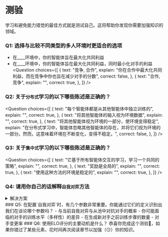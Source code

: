 # 测验
学习和避免能力错觉的最佳方式就是测试自己。这将帮助你发现你需要加强知识的领域。
### Q1: 选择与比较不同类型的多人环境时更适合的选项
- 在____环境中，你的智能体旨在最大化共同利益
- 在____环境中，你的智能体旨在最大化共同利益，同时最小化对手的利益
<Question
	choices={[
		{
			text: "竞争, 合作",
			explain: "你在合作中最大化共同利益，而在竞争中你也旨在减少对手的分数",
   			correct: false,
		},
   		{
			text: "合作, 竞争",
			explain: "",
   			correct: true,
		},
	]}
/>
### Q2: 关于`分布式`学习的以下哪些陈述是正确的？
<Question
	choices={[
		{
			text: "每个智能体都是从其他智能体中独立训练的",
			explain: "",
      		correct: true,
		},
    	{
			text: "将其他智能体的输入视为环境数据",
			explain: "",
			correct: true,
		},
		{
			text: "将其他智能体视为环境的一部分，使环境变得稳定",
			explain: "在分布式学习中，智能体忽略其他智能体的存在，并将它们视为环境的一部分。然而，这意味着环境在不断变化，变得不稳定。",
			correct: false,
		},
	]}
/>
### Q3: 关于`集中式`学习的以下哪些陈述是正确的？
<Question
	choices={[
		{
			text: "它基于所有智能体交互的学习，学习一个共同的策略",
			explain: "",
      		correct: true,
		},
    	{
			text: "奖励是全局的",
			explain: "",
			correct: true,
		},
		{
			text: "使用这种方法的环境是稳定的",
			explain: "",
			correct: true,
		},
	]}
/>
### Q4: 请用你自己的话解释`自我对弈`方法
<details>
<summary>解决方案</summary>
`自我对弈`是一种方法，通过实例化与你的对手具有相同策略的智能体的副本，让你的智能体从具有相同训练水平的智能体中学习。
</details>
### Q5: 在配置`自我对弈`时，有几个参数非常重要。你能通过它们的定义识别出我们在谈论哪个参数吗？
- 与当前自我对弈与从池中对抗对手的概率
- 你可能面临的对手的训练水平（多样性）的差异
- 在生成新对手之前训练步骤的数量
- 对手变更率
<Question
	choices={[
   		 {
			text: "窗口, play_against_latest_model_ratio, save_steps, swap_steps+team_change",
			explain: "",
      		correct: false,
		},
		{
			text: "play_against_latest_model_ratio, save_steps, 窗口, swap_steps+team_change",
			explain: "",
			correct: false,
		},
		{
			text: "play_against_latest_model_ratio, 窗口, save_steps, swap_steps+team_change",
			explain: "",
			correct: true,
		},
    	{
			text: "swap_steps+team_change, save_steps, play_against_latest_model_ratio, 窗口",
			explain: "",
      		correct: false,
		},
	]}
/>
### Q6: 使用ELO评分的主要动机是什么？
<Question
	choices={[
   		 {
			text: "分数考虑了你和你的对手之间的技能差异",
			explain: "",
      		correct: true,
		},
		{
			text: "尽管可以根据比赛结果和给定智能体的水平交换更多的点数，但总和始终相同",
			explain: "",
			correct: true,
		},
		{
			text: "智能体保持高分数率很容易",
			explain: "这称为`评分下降`：随着时间的推移保持高分数需要更多的技能",
			correct: false,
		},
    	{
			text: "它很好地计算了团队中每个玩家的个人贡献",
			explain: "ELO使用整个团队获得的分数，但个人贡献并没有被计算",
      		correct: false,
		},
	]}
/>
恭喜你完成这个测验🥳，如果你错过了某些元素，花时间再次阅读章节以加强（😏）你的知识。
